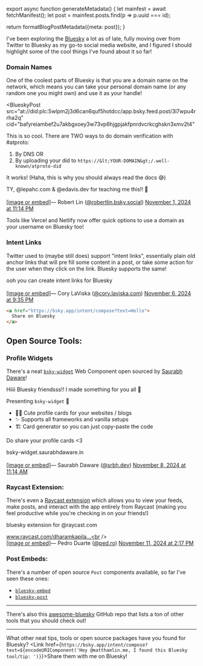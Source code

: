 

export async function generateMetadata() {
  let mainfest = await fetchManifest();
  let post = mainfest.posts.find(p => p.uuid === id);

  return formatBlogPostMetadata({meta: post});
}

<BlogPage id={id}>

I've been exploring the [Bluesky](https://bsky.social/about) a lot as of late, fully moving over from Twitter to Bluesky as my go-to social media website, and I figured I should highlight some of the cool things I've found about it so far!

### Domain Names

One of the coolest parts of Bluesky is that you are a domain name on the network, which means you can take your personal domain name (or any random one you might own) and use it as your handle!

<BlueskyPost
  src="at://did:plc:5wlpm2j3d6can6quf5hotdcc/app.bsky.feed.post/3l7wpu4rrha2q"
  cid="bafyreiambef2u7akbgxoey3w73vp6hjgpjakfpnrdvcrkcghskn3xmv2t4"
>

This is so cool.  There are TWO ways to do domain verification with #atproto:

1. By DNS
OR
2. By uploading your did to `https://&lt;YOUR-DOMAIN&gt;/.well-known/atproto-did`

It works! (Haha, this is why you should always read the docs 😅)

TY, @lepahc.com &amp; @edavis.dev for teaching me this!! 🙏<br /><br /><a href="https://bsky.app/profile/did:plc:5wlpm2j3d6can6quf5hotdcc/post/3l7wpu4rrha2q?ref_src=embed">[image or embed]</a>&mdash; Robert Lin (<a href="https://bsky.app/profile/did:plc:5wlpm2j3d6can6quf5hotdcc?ref_src=embed">@robertlin.bsky.social</a>) <a href="https://bsky.app/profile/did:plc:5wlpm2j3d6can6quf5hotdcc/post/3l7wpu4rrha2q?ref_src=embed">November 1, 2024 at 11:14 PM</a>

</BlueskyPost>

Tools like Vercel and Netlify now offer quick options to use a domain as your username on Bluesky too!

### Intent Links

Twitter used to (maybe still does) support "intent links", essentially plain old anchor links that will pre fill some content in a post, or take some action for the user when they click on the link. Bluesky supports the same!

<BlueskyPost src="at://did:plc:qkk4yywvh3b3qfdr4uhq3ub4/app.bsky.feed.post/3lad7ydpx2j2j" cid="bafyreicfn7u66t3apitsqd7bqs27brx4sfaas3gcxpqytphadokwqnluly">

ooh you can create intent links for Bluesky<br /><br /><a href="https://bsky.app/profile/did:plc:qkk4yywvh3b3qfdr4uhq3ub4/post/3lad7ydpx2j2j?ref_src=embed">[image or embed]</a>&mdash; Cory LaViska (<a href="https://bsky.app/profile/did:plc:qkk4yywvh3b3qfdr4uhq3ub4?ref_src=embed">@cory.laviska.com</a>) <a href="https://bsky.app/profile/did:plc:qkk4yywvh3b3qfdr4uhq3ub4/post/3lad7ydpx2j2j?ref_src=embed">November 6, 2024 at 9:35 PM</a>

</BlueskyPost>

```html
<a href="https://bsky.app/intent/compose?text=Hello">
  Share on Bluesky
</a>
```

## Open Source Tools:

### Profile Widgets

There's a neat [`bsky-widget`](https://bsky-widget.srbh.dev/) Web Component open sourced by [Saurabh Daware](https://bsky.app/profile/srbh.dev)!

<BlueskyPost src="at://did:plc:g2rca6xid75i3xwcifm5cphp/app.bsky.feed.post/3lah67bbttn2t" cid="bafyreic4lxw2rac5aqz3owtk6tk3zpgp6fuq7sibab7djqrdskobkvns24">

Hiiii Bluesky friendsss!! I made something for you all 🤗

Presenting `bsky-widget` 🦋

- 💅🏼 Cute profile cards for your websites / blogs
- ✨ Supports all frameworks and vanilla setups
- 🏗️ Card generator so you can just copy-paste the code

Do share your profile cards &lt;3

bsky-widget.saurabhdaware.in<br /><br /><a href="https://bsky.app/profile/did:plc:g2rca6xid75i3xwcifm5cphp/post/3lah67bbttn2t?ref_src=embed">[image or embed]</a>&mdash; Saurabh Daware (<a href="https://bsky.app/profile/did:plc:g2rca6xid75i3xwcifm5cphp?ref_src=embed">@srbh.dev</a>) <a href="https://bsky.app/profile/did:plc:g2rca6xid75i3xwcifm5cphp/post/3lah67bbttn2t?ref_src=embed">November 8, 2024 at 11:14 AM</a>

</BlueskyPost>

### Raycast Extension:

There's even a [Raycast extension](https://www.raycast.com/dharamkapila/bluesky) which allows you to view your feeds, make posts, and interact with the app entirely from Raycast (making you feel productive while you're checking in on your friends!)

<BlueskyPost src="at://did:plc:iajrasi3btaj5j4fidztqmao/app.bsky.feed.post/3laozswp32s22" cid="bafyreidprdjm4rx4iobfcqx572pckpsxejegkfres3lbmtnsbcrpwg2fw4">

bluesky extension for @raycast.com 

www.raycast.com/dharamkapila...<br /><br /><a href="https://bsky.app/profile/did:plc:iajrasi3btaj5j4fidztqmao/post/3laozswp32s22?ref_src=embed">[image or embed]</a>&mdash; Pedro Duarte (<a href="https://bsky.app/profile/did:plc:iajrasi3btaj5j4fidztqmao?ref_src=embed">@ped.ro</a>) <a href="https://bsky.app/profile/did:plc:iajrasi3btaj5j4fidztqmao/post/3laozswp32s22?ref_src=embed">November 11, 2024 at 2:17 PM</a>

</BlueskyPost>

### Post Embeds:

There's a number of open source `Post` components available, so far I've seen these ones:

- [`bluesky-embed`](https://github.com/mary-ext/bluesky-embed)
- [`bluesky-post`](https://darn.es/bluesky-post-web-component/)

---

There's also this [awesome-bluesky](https://github.com/fishttp/awesome-bluesky) GitHub repo that lists a ton of other tools that you should check out!

---

What other neat tips, tools or open source packages have you found for Bluesky? <Link href={`https://bsky.app/intent/compose?text=${encodeURIComponent('Hey @matthamlin.me, I found this Bluesky tool/tip: ')}`}>Share them with me on Bluesky!</Link>


</BlogPage>

